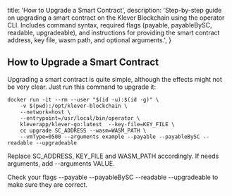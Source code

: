   title: 'How to Upgrade a Smart Contract',
  description:
    'Step-by-step guide on upgrading a smart contract on the Klever Blockchain using the operator CLI. Includes command syntax, required flags (payable, payableBySC, readable, upgradeable), and instructions for providing the smart contract address, key file, wasm path, and optional arguments.',
}

## How to Upgrade a Smart Contract

Upgrading a smart contract is quite simple, although the effects might not be very clear. Just run this command to upgrade it:

```
docker run -it --rm --user "$(id -u):$(id -g)" \
    -v $(pwd):/opt/klever-blockchain \
    --network=host \
    --entrypoint=/usr/local/bin/operator \
    kleverapp/klever-go:latest  --key-file=KEY_FILE \
    cc upgrade SC_ADDRESS --wasm=WASM_PATH \
    --vmType=0500 --arguments example --payable --payableBySC --readable --upgradeable
```

Replace SC_ADDRESS, KEY_FILE and WASM_PATH accordingly. If needs arguments, add --arguments VALUE.

Check your flags --payable --payableBySC --readable --upgradeable to make sure they are correct.
